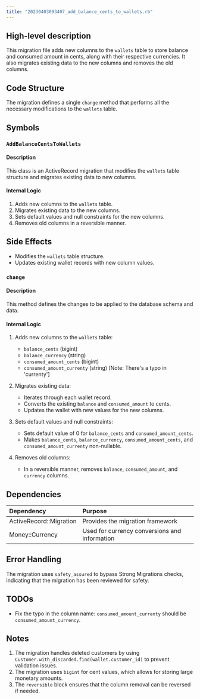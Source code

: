 ```yaml
---
title: "20230403093407_add_balance_cents_to_wallets.rb"
---
```


## High-level description
This migration file adds new columns to the `wallets` table to store balance and consumed amount in cents, along with their respective currencies. It also migrates existing data to the new columns and removes the old columns.

## Code Structure
The migration defines a single `change` method that performs all the necessary modifications to the `wallets` table.

## Symbols

### `AddBalanceCentsToWallets`
#### Description
This class is an ActiveRecord migration that modifies the `wallets` table structure and migrates existing data to new columns.

#### Internal Logic
1. Adds new columns to the `wallets` table.
2. Migrates existing data to the new columns.
3. Sets default values and null constraints for the new columns.
4. Removes old columns in a reversible manner.

## Side Effects
- Modifies the `wallets` table structure.
- Updates existing wallet records with new column values.

### `change`
#### Description
This method defines the changes to be applied to the database schema and data.

#### Internal Logic
1. Adds new columns to the `wallets` table:
   - `balance_cents` (bigint)
   - `balance_currency` (string)
   - `consumed_amount_cents` (bigint)
   - `consumed_amount_currenty` (string) [Note: There's a typo in 'currenty']

2. Migrates existing data:
   - Iterates through each wallet record.
   - Converts the existing `balance` and `consumed_amount` to cents.
   - Updates the wallet with new values for the new columns.

3. Sets default values and null constraints:
   - Sets default value of 0 for `balance_cents` and `consumed_amount_cents`.
   - Makes `balance_cents`, `balance_currency`, `consumed_amount_cents`, and `consumed_amount_currenty` non-nullable.

4. Removes old columns:
   - In a reversible manner, removes `balance`, `consumed_amount`, and `currency` columns.

## Dependencies
| Dependency | Purpose |
|:-----------|:--------|
| ActiveRecord::Migration | Provides the migration framework |
| Money::Currency | Used for currency conversions and information |

## Error Handling
The migration uses `safety_assured` to bypass Strong Migrations checks, indicating that the migration has been reviewed for safety.

## TODOs
- Fix the typo in the column name: `consumed_amount_currenty` should be `consumed_amount_currency`.

## Notes
1. The migration handles deleted customers by using `Customer.with_discarded.find(wallet.customer_id)` to prevent validation issues.
2. The migration uses `bigint` for cent values, which allows for storing large monetary amounts.
3. The `reversible` block ensures that the column removal can be reversed if needed.